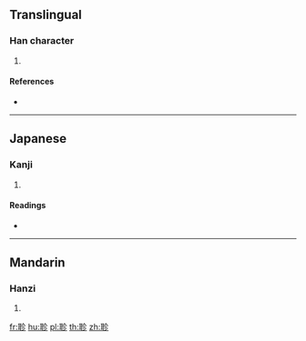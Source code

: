 {{character info/new}}
==Translingual==

===Han character===
{{Han char|rn=128|rad=耳|as=05|sn=11|four=|canj=SJOHH}}

# {{defn|Han|sort=耳05}}

====References====
* {{Han ref|kx=0966.200|dkj=29040|dj=1414.240|hdz=42787.020|uh=8044|ud=32836}}

----

==Japanese==

===Kanji===
{{ja-kanji|grade=|rs=耳05}}

# {{defn|lang=ja|sort=耳05}}

====Readings====
* {{ja-readings|on=[[しん]] (shin)|kun=|nanori=}}

----

==Mandarin==

===Hanzi===
{{cmn-hanzi|pin=[[zhěn]] ([[zhen3]])|wg=chen<sup>3</sup>}}

# {{defn|lang=cmn|sort=耳05}}

[[fr:聄]]
[[hu:聄]]
[[pl:聄]]
[[th:聄]]
[[zh:聄]]